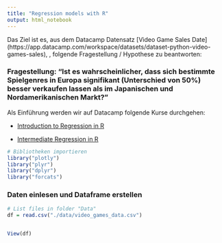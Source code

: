 ```yaml
---
title: "Regression models with R"
output: html_notebook
---
```




Das Ziel ist es, aus dem Datacamp Datensatz [Video Game Sales Date] (https://app.datacamp.com/workspace/datasets/dataset-python-video-games-sales), , folgende Fragestellung / Hypothese zu beantworten:


### Fragestellung: "Ist es wahrscheinlicher, dass sich bestimmte Spielgenres in Europa signifikant (Unterschied von 50%) besser verkaufen lassen als im Japanischen und Nordamerikanischen Markt?"


Als Einführung werden wir auf Datacamp folgende Kurse durchgehen:

- [Introduction to Regression in R](https://app.datacamp.com/learn/courses/introduction-to-regression-in-r)

- [Intermediate Regression in R](https://app.datacamp.com/learn/courses/intermediate-regression-in-r)


```r
# Bibliotheken importieren
library("plotly")
library("plyr")
library("dplyr")
library("forcats")
```

### Daten einlesen und Dataframe erstellen

```r
# List files in folder "Data"
df = read.csv("./data/video_games_data.csv")


View(df)
```
